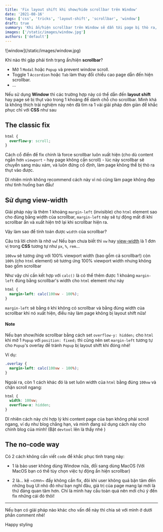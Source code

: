 ```yaml
---
title: 'Fix layout shift khi show/hide scrollbar trên Window'
date: '2021-08-16'
tags: ['css', 'tricks', 'layout-shift', 'scrollbar', 'window']
draft: true
summary: 'Khi ẩn/hiện scrollbar trên Window sẽ dẫn tới page bị thò ra, thụt vào. Làm thế nào để khác phục tình trạng này chỉ với CSS?'
images: ['/static/images/window.jpg']
authors: ['default']
---
```



<UnsplashPhotoInfo photoURL="https://unsplash.com/photos/AWSHg2mK-Ho" author="Vinayak Sharma" />
![window](/static/images/window.jpg)

Khi nào thì gặp phải tình trạng ẩn/hiện **scrollbar**?

- Mở 1 `Modal` hoặc `Popup` và prevent window scroll.
- Toggle 1 `Accordion` hoặc `Tab` làm thay đổi chiều cao page dẫn đến hiện scrollbar.
- ...

Nếu sử dụng **Window** thì các trường hợp này có thể dẫn đến **layout shift** hay page sẽ bị thụt vào trong 1 khoảng để dành chỗ cho scrollbar.
Mình khá là không thích trải nghiệm này nên đã tìm ra 1 vài giải pháp đơn giản để khắc phục chỉ với **CSS** như sau <Twemoji emoji="partying-face" /><Twemoji emoji="partying-face" />

## The classic fix

```CSS
html {
  overflow-y: scroll;
}
```

Cách cổ điển để fix chính là force scrollbar luôn xuất hiện (cho dù content ngắn hơn `viewport` - hay page không cần scroll) - lúc này scrollbar sẽ chuyển sang màu xám, và luôn đứng cố định, làm page không thể bị thò ra thụt vào được.

Dĩ nhiên mình không recommend cách này <Twemoji emoji="grinning-face-with-sweat" /> vì nó cũng làm page không đẹp như tình huống ban đầu!

## Sử dụng view-width

Giải pháp này là thêm 1 khoảng `margin-left` (invisible) cho `html` element sao cho đúng bằng width của scrollbar, `margin-left` này sẽ tự động mất đi khi scrollbar ẩn và xuất hiện trở lại khi scrollbar hiện ra.

Vậy làm sao để tính toán được `width` của scrollbar<Twemoji emoji="thinking-face" />?

Câu trả lời chính là nhờ `vw`! Nếu bạn chưa biết thì `vw` hay [view-width](https://developer.mozilla.org/en-US/docs/Learn/CSS/Building_blocks/Values_and_units#relative_length_units) là 1 đơn vị trong **CSS** tương tự như `px`, `%`, `rem`...

`100vw` sẽ tương ứng với 100% viewport width (bao gồm cả scrollbar!) còn `100%` (cho `html` element) sẽ tương ứng 100% viewport width nhưng không bao gồm scrollbar <Twemoji emoji="exploding-head" />

Như vậy chỉ cần kết hợp với `calc()` là có thể thêm được 1 khoảng `margin-left` đúng bằng scrollbar's width cho `html` element như này

```CSS
html {
  margin-left: calc(100vw - 100%);
}
```

`margin-left` sẽ bằng `0` khi không có scrollbar và bằng đúng width của scrollbar khi nó xuất hiện, điều này làm page không bị layout shift nữa!

#### Note

Nếu bạn show/hide scrollbar bằng cách set `overflow-y: hidden;` cho `html` khi mở 1 `Popup` với `position: fixed;` thì cũng nên set `margin-left` tương tự cho `Popup`'s overlay để tránh `Popup` bị layout shift khi đóng nhé!

Ví dụ:

```CSS
.overlay {
  margin-left: calc(100vw - 100%);
}
```

Ngoài ra, còn 1 cách khác đó là set luôn width của `html` bằng đúng `100vw` và chặn scroll ngang:

```CSS
html {
  width: 100vw;
  overflow-x: hidden;
}
```

Dĩ nhiên cách này chỉ hợp lý khi content page của bạn không phải scroll ngang, ví dụ như blog chẳng hạn, và mình đang sử dụng cách này cho chính blog của mình! (Bật `devtool` lên là thấy nhé <Twemoji emoji="beaming-face-with-smiling-eyes" />)

## The no-code way <Twemoji emoji="star-struck" size="" />

Có 2 cách không cần viết `code` để khắc phục tình trạng này:

- 1 là bảo user không dùng Window nữa, đổi sang dùng MacOS <Twemoji emoji="grinning-squinting-face" /><Twemoji emoji="grinning-squinting-face" /><Twemoji emoji="grinning-squinting-face" /> (Với MacOS bạn có thể tùy chọn việc tự động ẩn hiện scrollbar)

- 2 là... kệ ~cmn~ đấy không cần fix, đôi khi user không quá bận tâm đến những bug UI nhỏ đó như bạn nghĩ đâu, giá trị của page mang lại mới là thứ đáng quan tâm hơn. Chỉ là mình hay cầu toàn quá <Twemoji emoji="lying-face" /> nên mới chú ý đến fix những cái đó thôi!

---

Nếu bạn có giải pháp nào khác cho vấn đề này thì chia sẻ với mình ở dưới phần comment nhé!

Happy styling <Twemoji emoji="clinking-beer-mugs" />
